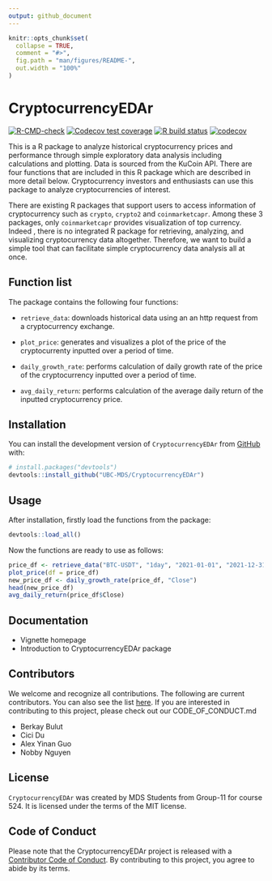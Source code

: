 ```yaml
---
output: github_document
---
```


<!-- README.md is generated from README.Rmd. Please edit that file -->

```r
knitr::opts_chunk$set(
  collapse = TRUE,
  comment = "#>",
  fig.path = "man/figures/README-",
  out.width = "100%"
)
```

# CryptocurrencyEDAr

<!-- badges: start -->
[![R-CMD-check](https://github.com/UBC-MDS/CryptocurrencyEDAr/workflows/R-CMD-check/badge.svg)](https://github.com/UBC-MDS/CryptocurrencyEDAr/actions)
[![Codecov test coverage](https://codecov.io/gh/UBC-MDS/CryptocurrencyEDAr/branch/main/graph/badge.svg)](https://codecov.io/gh/UBC-MDS/CryptocurrencyEDAr?branch=main)
[![R build status](https://github.com/UBC-MDS/CryptocurrencyEDAr/workflows/R-CMD-check/badge.svg)](https://github.com/UBC-MDS/CryptocurrencyEDAr/actions)
[![codecov](https://github.com/UBC-MDS/CryptocurrencyEDAr/branch/master/graph/badge.svg)](https://app.codecov.io/gh/UBC-MDS/CryptocurrencyEDA)
<!-- badges: end -->

This is a R package to analyze historical cryptocurrency prices and performance through simple exploratory data analysis including calculations and plotting. Data is sourced from the KuCoin API. There are four functions that are included in this R package which are described in more detail below. Cryptocurrency investors and enthusiasts can use this package to analyze cryptocurrencies of interest.

There are existing R packages that support users to access information of cryptocurrency such as `crypto`, `crypto2` and `coinmarketcapr`. Among these 3 packages, only `coinmarketcapr` provides visualization of top currency. Indeed , there is no integrated R package for retrieving, analyzing, and visualizing cryptocurrency data altogether. Therefore, we want to build a simple tool that can facilitate simple cryptocurrency data analysis all at once.


## Function list

The package contains the following four functions:

- `retrieve_data`: downloads historical data using an an http request from a cryptocurrency exchange.

- `plot_price`: generates and visualizes a plot of the price of the cryptocurrenty inputted over a period of time.

- `daily_growth_rate`: performs calculation of daily growth rate of the price of the cryptocurrency inputted over a period of time.

- `avg_daily_return`: performs calculation of the average daily return of the inputted cryptocurrency price.


## Installation

You can install the development version of `CryptocurrencyEDAr` from
[GitHub](https://github.com/) with:

``` r
# install.packages("devtools")
devtools::install_github("UBC-MDS/CryptocurrencyEDAr")
```

## Usage
After installation, firstly load the functions from the package:
```r
devtools::load_all()
```

Now the functions are ready to use as follows:
```r
price_df <- retrieve_data("BTC-USDT", "1day", "2021-01-01", "2021-12-31")
plot_price(df = price_df)
new_price_df <- daily_growth_rate(price_df, "Close")
head(new_price_df)
avg_daily_return(price_df$Close)
```

## Documentation

- Vignette homepage
- Introduction to CryptocurrencyEDAr package

## Contributors

We welcome and recognize all contributions. The following are current contributors. You can also see the list [here](DESCRIPTION). If you are interested in contributing to this project, please check out our CODE_OF_CONDUCT.md

- Berkay Bulut
- Cici Du
- Alex Yinan Guo
- Nobby Nguyen

## License

`CryptocurrencyEDAr` was created by MDS Students from Group-11 for course 524. It is licensed under the terms of the MIT license.

## Code of Conduct
  
  Please note that the CryptocurrencyEDAr project is released with a [Contributor Code of Conduct](https://contributor-covenant.org/version/2/0/CODE_OF_CONDUCT.html). By contributing to this project, you agree to abide by its terms.
